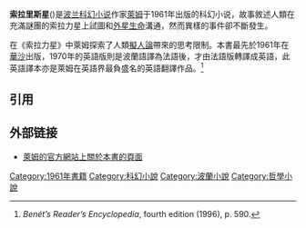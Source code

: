 {{noteTA
|T=zh-hans:索拉里斯星;zh-hk:星球索拉羅斯;zh-tw:索拉力星;
|1=zh-hans:索拉里斯星;zh-hk:星球索拉羅斯;zh-tw:索拉力星;
}}
{{otheruses|subject=小说|other=其他“索拉里斯星”|索拉里斯星}}
{{Infobox Book | 
| name          = 索拉里斯星
| title_orig    = Solaris
| translator    = 
| image         = [[File:SolarisNovel.jpg|175px]]
| image_caption = 英文版第一版的封面
| author        = [[史坦尼斯勞·萊姆|史坦尼斯勞·萊姆]]
| illustrator   = 杰克·高根(Jack Gaughan)<ref>http://www.shapero.com/rare/book/dept/Literature/cat/modern+literature//item.72004{{dead link|date=2018年4月 |bot=InternetArchiveBot |fix-attempted=yes }}</ref>
| cover_artist  =
| country       = [[波兰|波兰]]
| language      = [[波兰语|波兰语]] 
| series        = 
| genre         = [[科幻小说|科幻小说]]
| publisher     = 沃尔克(MON, Walker, (美國))<ref>http://solaris.lem.pl/ksiazki/beletrystyka/solaris?start=5</ref>
| release_date  = 1961年, <br />1970年（英文翻译版）
| media_type    =
| pages         = 204
| isbn          = 0-804-42994-4 
| dewey= 891.8/537 19
| congress= PG7158.L392 Z53 1985
| oclc= 10072735
| preceded_by   = 
| followed_by   = 
}}

'''索拉里斯星'''({{lang-pl|Solaris}})是[[波兰|波兰]][[科幻小说|科幻小说]]作家[[史坦尼斯勞·萊姆|萊姆]]于1961年出版的科幻小说，故事敘述人類在充滿謎團的索拉力星上試圖和[[外星生命|外星生命]]溝通，然而異樣的事件卻不斷發生。

在《索拉力星》中萊姆探索了人類[[擬人論|擬人論]]帶來的思考限制。本書最先於1961年在[[華沙|華沙]]出版，1970年的英語版則是波蘭語譯為法語後，才由法語版轉譯成英語，此英語譯本亦是萊姆在英語界最負盛名的英語翻譯作品。<ref>''Benét’s Reader’s Encyclopedia'', fourth edition (1996), p. 590.</ref>

== 引用 ==
{{reflist}}

== 外部链接 ==
{{commons|Solaris}}
*{{en}}[http://english.lem.pl/index.php/works/novels/solaris 萊姆的官方網站上關於本書的頁面]

{{Authority control}}
[[Category:1961年書籍|Category:1961年書籍]]
[[Category:科幻小說|Category:科幻小說]]
[[Category:波蘭小說|Category:波蘭小說]]
[[Category:哲學小說|Category:哲學小說]]